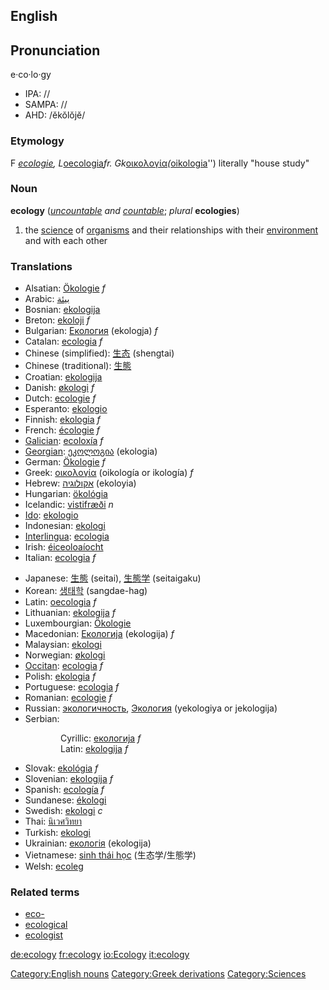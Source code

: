 ==English==
==Pronunciation==
e·co·lo·gy
*IPA: //
*SAMPA: //
*AHD: /ĕkŏlŏjĕ/

=== Etymology ===

F ''[[ecologie]], L ''[[oecologia]]'' fr. Gk ''[[οικολογία]]'' (''[[oikologia]]'') literally "house study"

===Noun===
{{wikipedia}}
'''ecology'''  (''[[uncountable]] and [[countable]]''; ''plural'' '''ecologies''')
# the [[science]] of [[organism]]s and their relationships with their [[environment]] and with each other

===Translations===
{{top}}
*Alsatian: [[Ökologie]] ''f''
*Arabic: [[بيئة]]<!-- ()-->
*Bosnian: [[ekologija]]
*Breton: [[ekoloji]] ''f''
*Bulgarian: [[Екология]] (ekologja) ''f''
*Catalan: [[ecologia]] ''f''
*Chinese (simplified): [[生态]] (shengtai)
*Chinese (traditional): [[生態]]
*Croatian: [[ekologija]]
*Danish: [[økologi]] ''f''
*Dutch: [[ecologie]] ''f''
*Esperanto: [[ekologio]]
*Finnish: [[ekologia]] ''f''
*French: [[écologie]] ''f''
*[[Galician]]: [[ecoloxía]] ''f''
*[[Georgian]]: [[ეკოლოგია]] (ekologia)
*German: [[Ökologie]] ''f''
*Greek: [[οικολογία]] (oikología or ikología) ''f''
*Hebrew: [[אקולוגיה]] (ekoloyia)
*Hungarian: [[ökológia]]
*Icelandic: [[vistifræði]] ''n''
*[[Ido]]: [[ekologio]]
*Indonesian: [[ekologi]]
*[[Interlingua]]: [[ecologia]]
*Irish: [[éiceoloaíocht]]
*Italian: [[ecologia]] ''f''
{{mid}}
*Japanese: [[生態]] (seitai), [[生態学]] (seitaigaku)
*Korean: [[생태학]] (sangdae-hag)
*Latin: [[oecologia]] ''f''
*Lithuanian: [[ekologija]] ''f''
*Luxembourgian: [[Ökologie]]
*Macedonian: [[Екологија]] (ekologija) ''f''
*Malaysian: [[ekologi]]
*Norwegian: [[økologi]]
*[[Occitan]]: [[ecologia]] ''f''
*Polish: [[ekologia]] ''f''
*Portuguese: [[ecologia]] ''f''
*Romanian: [[ecologie]] ''f''
*Russian: [[экологичность]], [[Экология]] (yekologiya or jekologija)
*Serbian:
::Cyrillic: [[екологија]] ''f''
::Latin: [[ekologija]] ''f''
*Slovak: [[ekológia]] ''f''
*Slovenian: [[ekologija]] ''f''
*Spanish: [[w:es:ecología|ecología]] ''f''
*Sundanese: [[ékologi]]
*Swedish: [[ekologi]] ''c''
*Thai: [[นิเวศวิทยา]]
*Turkish: [[ekologi]]
*Ukrainian: [[екологія]] (ekologija)
*Vietnamese: [[sinh thái học]] (生态学/生態学)
*Welsh: [[ecoleg]]{{bottom}}

===Related terms===
*[[eco-]]
*[[ecological]]
*[[ecologist]]

[[Category:English nouns]]
[[Category:Greek derivations]]
[[Category:Sciences]]

[[de:ecology]]
[[fr:ecology]]
[[io:Ecology]]
[[it:ecology]]